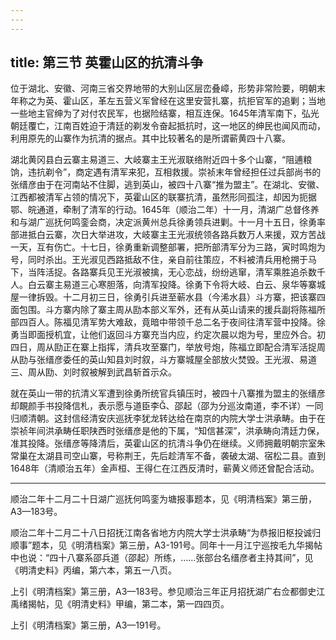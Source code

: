 ```yaml
---
---
---
```

title: 第三节 英霍山区的抗清斗争
---




位于湖北、安徽、河南三省交界地带的大别山区层峦叠嶂，形势非常险要，明朝末年称之为英、霍山区，革左五营义军曾经在这里安营扎寨，抗拒官军的追剿；当地一些地主官绅为了对付农民军，也据险结寨，相互连保。1645年清军南下，弘光朝廷覆亡，江南百姓迫于清廷的剃发令奋起抵抗时，这一地区的绅民也闻风而动，利用原先的山寨作为抗清的据点。其中比较著名的是所谓蕲黄四十八寨。

湖北黄冈县白云寨主易道三、大岐寨主王光淑联络附近四十多个山寨，“阻逋粮饷，违抗剃令”，商定遇有清军来犯，互相救援。崇祯末年曾经担任过兵部尚书的张缙彦由于在河南站不住脚，逃到英山，被四十八寨“推为盟主”。在湖北、安徽、江西都被清军占领的情况下，英霍山区的联寨抗清，虽然形同孤注，却因为扼据鄂、皖通道，牵制了清军的行动。1645年（顺治二年）十一月，清湖广总督佟养和与湖广巡抚何鸣銮会商，决定派黄州总兵徐勇领兵进剿。十一月十五日，徐勇率部进抵白云寨，次日大举进攻，大岐寨主王光淑统领各路兵数万人来援，双方苦战一天，互有伤亡。十七日，徐勇重新调整部署，把所部清军分为三路，寅时鸣炮为号，同时杀出。王光淑见西路抵敌不住，亲自前往策应，不料被清兵用枪搠于马下，当阵活捉。各路寨兵见王光淑被擒，无心恋战，纷纷逃窜，清军乘胜追杀数千人。白云寨主易道三心寒胆落，向清军投降。徐勇下令将大岐、白云、泉华等寨城屋一律拆毁。十二月初三日，徐勇引兵进至蕲水县（今浠水县）斗方寨，把该寨四面包围。斗方寨内除了寨主周从劻本部义军外，还有从英山请来的援兵副将陈福所部四百人。陈福见清军势大难敌，竟暗中带领千总二名于夜间往清军营中投降。徐勇当即面授机宜，让他们返回斗方寨充当内应，约定次晨以炮为号，里应外合。初四日，周从劻正在寨上指挥，清兵攻至寨门，举放号炮，陈福立即配合清军活捉周从劻与张缙彦委任的英山知县刘时叙，斗方寨城屋全部放火焚毁。王光淑、易道三、周从劻、刘时叙被解到武昌斩首示众。

就在英山一带的抗清义军遭到徐勇所统官兵镇压时，被四十八寨推为盟主的张缙彦却靦颜手书投降信札，表示愿与道臣李、邵起（邵为分巡汝南道，李不详）一同归顺清朝。这封信经清安庆巡抚李犹龙转达给在南京的内院大学士洪承畴。由于在崇祯年间洪承畴任职陕西时张缙彦是他的下属，“知信甚深”，洪承畴向清廷力保，准其投降。张缙彦等降清后，英霍山区的抗清斗争仍在继续。义师拥戴明朝宗室朱常巢在太湖县司空山寨，号称荆王，先后趁清军不备，袭破太湖、宿松二县。直到1648年（清顺治五年）金声桓、王得仁在江西反清时，蕲黄义师还曾配合活动。



* * *



顺治二年十二月二十日湖广巡抚何鸣銮为塘报事题本，见《明清档案》第三册，A3—183号。 ​​​​​​​​​



顺治二年十二月二十八日招抚江南各省地方内院大学士洪承畴“为恭报旧枢投诚归顺事”题本，见《明清档案》第三册，A3-191号。同年十一月江宁巡按毛九华揭帖中也说：“四十八寨系邵兵道（邵起）所练，……张部台名缙彦者主持其间”，见《明清史料》丙编，第六本，第五一八页。 ​​​​​​​​​



上引《明清档案》第三册，A3—183号。参见顺治三年正月招抚湖广右佥都御史江禹绪揭帖，见《明清史料》甲编，第二本，第一四四页。 ​​​​​​​​​



上引《明清档案》第三册，A3—191号。 ​​​​​​​​​